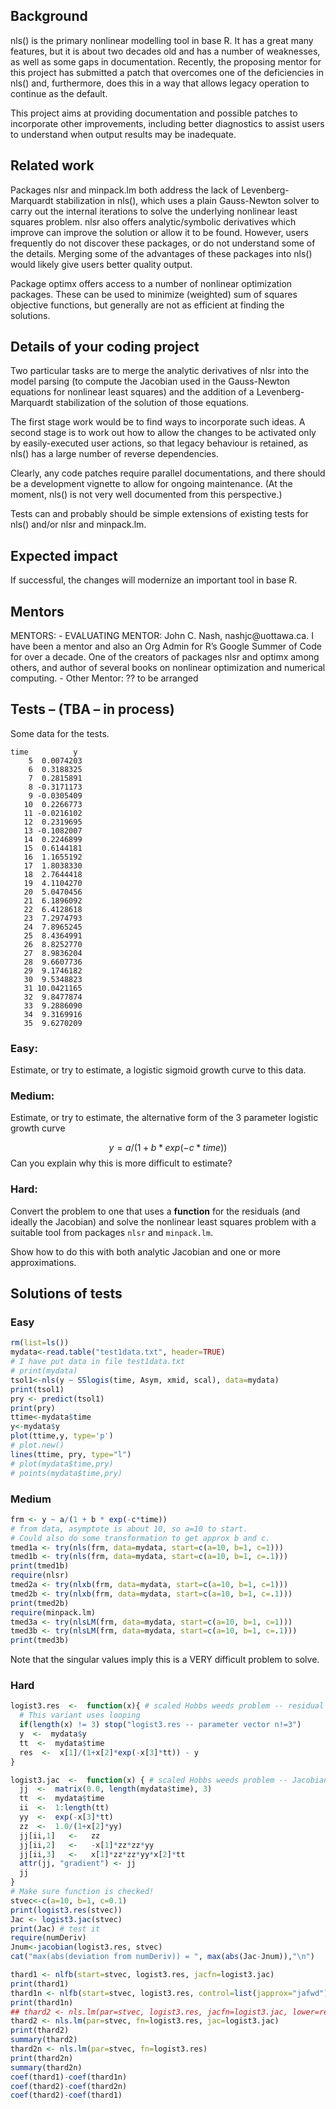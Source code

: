 ## Background

nls() is the primary nonlinear modelling tool in base R. It has a great
many features, but it is about two decades old and has a number of 
weaknesses, as well as some gaps in documentation. Recently, the 
proposing mentor for this project has submitted a patch that overcomes
one of the deficiencies in nls() and, furthermore, does this in a way
that allows legacy operation to continue as the default.

This project aims at providing documentation and possible patches to
incorporate other improvements, including better diagnostics to assist
users to understand when output results may be inadequate.

## Related work

Packages nlsr and minpack.lm both address the lack of Levenberg-Marquardt
stabilization in nls(), which uses a plain Gauss-Newton solver to 
carry out the internal iterations to solve the underlying nonlinear
least squares problem. nlsr also offers analytic/symbolic derivatives
which improve can improve the solution or allow it to be found. However,
users frequently do not discover these packages, or do not understand 
some of the details. Merging some of the advantages of these packages
into nls() would likely give users better quality output.

Package optimx offers access to a number of nonlinear optimization
packages. These can be used to minimize (weighted) sum of squares
objective functions, but generally are not as efficient at finding
the solutions.

## Details of your coding project

Two particular tasks are to merge the analytic derivatives of nlsr
into the model parsing (to compute the Jacobian used in the Gauss-Newton
equations for nonlinear least squares) and the addition of a Levenberg-
Marquardt stabilization of the solution of those equations.

The first stage work would be to find ways to incorporate such ideas.
A second stage is to work out how to allow the changes to be activated
only by easily-executed user actions, so that legacy behaviour is 
retained, as nls() has a large number of reverse dependencies.

Clearly, any code patches require parallel documentations, and there
should be a development vignette to allow for ongoing maintenance. (At
the moment, nls() is not very well documented from this perspective.)

Tests can and probably should be simple extensions of existing tests
for nls() and/or nlsr and minpack.lm.

## Expected impact

If successful, the changes will modernize an important tool in base R.

## Mentors

MENTORS: 
- EVALUATING MENTOR: John C. Nash, nashjc@uottawa.ca. I have been a 
	mentor and also an Org Admin for R's Google Summer of Code for 
	over a decade. One of the creators of packages nlsr and optimx
	among others, and author of several books on nonlinear optimization
	and numerical computing.
- Other Mentor: ?? to be arranged

## Tests -- (TBA -- in process)


Some data for the tests.

```
time          y
    5  0.0074203
    6  0.3188325
    7  0.2815891
    8 -0.3171173
    9 -0.0305409
   10  0.2266773
   11 -0.0216102
   12  0.2319695
   13 -0.1082007
   14  0.2246899
   15  0.6144181
   16  1.1655192
   17  1.8038330
   18  2.7644418
   19  4.1104270
   20  5.0470456
   21  6.1896092
   22  6.4128618
   23  7.2974793
   24  7.8965245
   25  8.4364991
   26  8.8252770
   27  8.9836204
   28  9.6607736
   29  9.1746182
   30  9.5348823
   31 10.0421165
   32  9.8477874
   33  9.2886090
   34  9.3169916
   35  9.6270209
```

### Easy: 

Estimate, or try to estimate, a logistic sigmoid growth curve to this data.

### Medium: 

Estimate, or try to estimate, the alternative form of the 3 parameter logistic
growth curve

$$ y = a / (1 + b * exp(-c * time)) $$
Can you explain why this is more difficult to estimate?

### Hard: 

Convert the problem to one that uses a **function** for the residuals (and ideally
the Jacobian) and solve
the nonlinear least squares problem with a suitable tool from packages `nlsr` and
`minpack.lm`. 

Show how to do this with both analytic Jacobian and one or more approximations.


## Solutions of tests

### Easy

```r
rm(list=ls())
mydata<-read.table("test1data.txt", header=TRUE)
# I have put data in file test1data.txt
# print(mydata)
tsol1<-nls(y ~ SSlogis(time, Asym, xmid, scal), data=mydata)
print(tsol1)
pry <- predict(tsol1)
print(pry)
ttime<-mydata$time
y<-mydata$y
plot(ttime,y, type='p')
# plot.new()
lines(ttime, pry, type="l")
# plot(mydata$time,pry)
# points(mydata$time,pry)
```

### Medium

```r
frm <- y ~ a/(1 + b * exp(-c*time))
# from data, asymptote is about 10, so a=10 to start.
# Could also do some transformation to get approx b and c.
tmed1a <- try(nls(frm, data=mydata, start=c(a=10, b=1, c=1)))
tmed1b <- try(nls(frm, data=mydata, start=c(a=10, b=1, c=.1)))
print(tmed1b)
require(nlsr)
tmed2a <- try(nlxb(frm, data=mydata, start=c(a=10, b=1, c=1)))
tmed2b <- try(nlxb(frm, data=mydata, start=c(a=10, b=1, c=.1)))
print(tmed2b)
require(minpack.lm)
tmed3a <- try(nlsLM(frm, data=mydata, start=c(a=10, b=1, c=1)))
tmed3b <- try(nlsLM(frm, data=mydata, start=c(a=10, b=1, c=.1)))
print(tmed3b)
```
Note that the singular values imply this is a VERY difficult problem to solve.

### Hard

```r
logist3.res  <-  function(x){ # scaled Hobbs weeds problem -- residual
  # This variant uses looping
  if(length(x) != 3) stop("logist3.res -- parameter vector n!=3")
  y  <-  mydata$y
  tt  <-  mydata$time
  res  <-  x[1]/(1+x[2]*exp(-x[3]*tt)) - y
}

logist3.jac  <-  function(x) { # scaled Hobbs weeds problem -- Jacobian
  jj  <-  matrix(0.0, length(mydata$time), 3)
  tt  <-  mydata$time
  ii  <-  1:length(tt)
  yy  <-  exp(-x[3]*tt)
  zz  <-  1.0/(1+x[2]*yy)
  jj[ii,1]   <-   zz
  jj[ii,2]   <-   -x[1]*zz*zz*yy
  jj[ii,3]   <-   x[1]*zz*zz*yy*x[2]*tt
  attr(jj, "gradient") <- jj
  jj
}
# Make sure function is checked!
stvec<-c(a=10, b=1, c=0.1)
print(logist3.res(stvec))
Jac <- logist3.jac(stvec)
print(Jac) # test it
require(numDeriv)
Jnum<-jacobian(logist3.res, stvec)
cat("max(abs(deviation from numDeriv)) = ", max(abs(Jac-Jnum)),"\n")

thard1 <- nlfb(start=stvec, logist3.res, jacfn=logist3.jac)
print(thard1)
thard1n <- nlfb(start=stvec, logist3.res, control=list(japprox="jafwd"))
print(thard1n)
## thard2 <- nls.lm(par=stvec, logist3.res, jacfn=logist3.jac, lower=rep(-Inf,3), upper=rep(Inf,3))
thard2 <- nls.lm(par=stvec, fn=logist3.res, jac=logist3.jac)
print(thard2)
summary(thard2)
thard2n <- nls.lm(par=stvec, fn=logist3.res)
print(thard2n)
summary(thard2n)
coef(thard1)-coef(thard1n)
coef(thard2)-coef(thard2n)
coef(thard2)-coef(thard1)
```